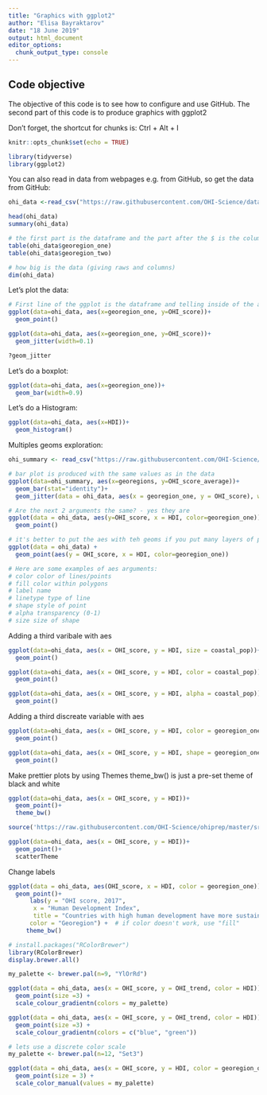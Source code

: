 ```yaml
---
title: "Graphics with ggplot2"
author: "Elisa Bayraktarov"
date: "18 June 2019"
output: html_document
editor_options: 
  chunk_output_type: console
---
```


## Code objective
The objective of this code is to see how to configure and use GitHub. The second part of this code is to produce graphics with ggplot2

Don't forget, the shortcut for chunks is:
Ctrl + Alt + I

```r
knitr::opts_chunk$set(echo = TRUE)
```

```r
library(tidyverse)
library(ggplot2)

```

You can also read in data from webpages e.g. from GitHub, so get the data from GitHub:
```r

ohi_data <-read_csv("https://raw.githubusercontent.com/OHI-Science/data-science-training/master/data/OHI_global_data.csv")

head(ohi_data)
summary(ohi_data)

# the first part is the dataframe and the part after the $ is the column
table(ohi_data$georegion_one)
table(ohi_data$georegion_two)

# how big is the data (giving raws and columns)
dim(ohi_data)

```

Let's plot the data:
```r

# First line of the ggplot is the dataframe and telling inside of the aes what the x and y axes are:
ggplot(data=ohi_data, aes(x=georegion_one, y=OHI_score))+
  geom_point()

ggplot(data=ohi_data, aes(x=georegion_one, y=OHI_score))+
  geom_jitter(width=0.1)

?geom_jitter
```

Let's do a boxplot:
```r
ggplot(data=ohi_data, aes(x=georegion_one))+
  geom_bar(width=0.9)

```

Let's do a Histogram:
```r

ggplot(data=ohi_data, aes(x=HDI))+
  geom_histogram()

```

Multiples geoms exploration:

```r

ohi_summary <- read_csv("https://raw.githubusercontent.com/OHI-Science/data-science-training/master/data/OHI_scores_georegion_summary.csv")

# bar plot is produced with the same values as in the data
ggplot(data=ohi_summary, aes(x=georegions, y=OHI_score_average))+
  geom_bar(stat="identity")+
  geom_jitter(data = ohi_data, aes(x = georegion_one, y = OHI_score), width = 0.1)

# Are the next 2 arguments the same? - yes they are
ggplot(data = ohi_data, aes(y=OHI_score, x = HDI, color=georegion_one)) +
  geom_point()

# it's better to put the aes with teh geoms if you put many layers of plots on top of each other  
ggplot(data = ohi_data) +
  geom_point(aes(y = OHI_score, x = HDI, color=georegion_one))

# Here are some examples of aes arguments:  
# color color of lines/points
# fill color within polygons
# label name
# linetype type of line
# shape style of point
# alpha transparency (0-1)
# size size of shape

```


Adding a third varibale with aes
```r

ggplot(data=ohi_data, aes(x = OHI_score, y = HDI, size = coastal_pop))+
  geom_point()

ggplot(data=ohi_data, aes(x = OHI_score, y = HDI, color = coastal_pop))+
  geom_point()

ggplot(data=ohi_data, aes(x = OHI_score, y = HDI, alpha = coastal_pop))+
  geom_point()

```

Adding a third discreate variable with aes
```r

ggplot(data=ohi_data, aes(x = OHI_score, y = HDI, color = georegion_one))+
  geom_point()

ggplot(data=ohi_data, aes(x = OHI_score, y = HDI, shape = georegion_one))+
  geom_point()

```

Make prettier plots by using Themes
theme_bw() is just a pre-set theme of black and white
```r

ggplot(data=ohi_data, aes(x = OHI_score, y = HDI))+
  geom_point()+
  theme_bw()

source('https://raw.githubusercontent.com/OHI-Science/ohiprep/master/src/R/scatterTheme.txt')    

ggplot(data=ohi_data, aes(x = OHI_score, y = HDI))+
  geom_point()+
  scatterTheme


```

Change labels
```r

ggplot(data = ohi_data, aes(OHI_score, x = HDI, color = georegion_one))+
  geom_point()+
      labs(y = "OHI score, 2017",
       x = "Human Development Index",
       title = "Countries with high human development have more sustainable oceans",
      color = "Georegion") +  # if color doesn't work, use "fill"
     theme_bw()

```


```r
# install.packages("RColorBrewer")
library(RColorBrewer)
display.brewer.all()

my_palette <- brewer.pal(n=9, "YlOrRd")

ggplot(data = ohi_data, aes(x = OHI_score, y = OHI_trend, color = HDI)) + 
  geom_point(size =3) +
  scale_colour_gradientn(colors = my_palette)

ggplot(data = ohi_data, aes(x = OHI_score, y = OHI_trend, color = HDI)) + 
  geom_point(size =3) +
  scale_colour_gradientn(colors = c("blue", "green"))

# lets use a discrete color scale
my_palette <- brewer.pal(n=12, "Set3")

ggplot(data = ohi_data, aes(x = OHI_score, y = HDI, color = georegion_one)) + 
  geom_point(size = 3) +
  scale_color_manual(values = my_palette)

```


